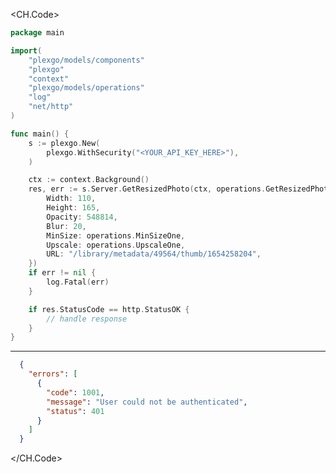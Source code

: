 
<CH.Code>
```go GetResizedPhoto.go
package main

import(
	"plexgo/models/components"
	"plexgo"
	"context"
	"plexgo/models/operations"
	"log"
	"net/http"
)

func main() {
    s := plexgo.New(
        plexgo.WithSecurity("<YOUR_API_KEY_HERE>"),
    )

    ctx := context.Background()
    res, err := s.Server.GetResizedPhoto(ctx, operations.GetResizedPhotoRequest{
        Width: 110,
        Height: 165,
        Opacity: 548814,
        Blur: 20,
        MinSize: operations.MinSizeOne,
        Upscale: operations.UpscaleOne,
        URL: "/library/metadata/49564/thumb/1654258204",
    })
    if err != nil {
        log.Fatal(err)
    }

    if res.StatusCode == http.StatusOK {
        // handle response
    }
}
```
---

```json Example Response
  {
    "errors": [
      {
        "code": 1001,
        "message": "User could not be authenticated",
        "status": 401
      }
    ]
  }
```
</CH.Code>
